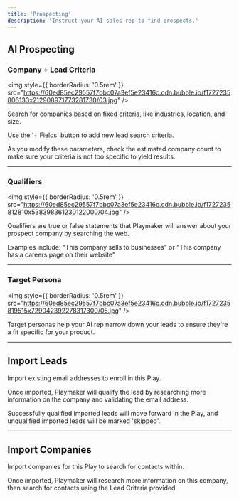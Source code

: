 ```yaml
---
title: 'Prospecting'
description: 'Instruct your AI sales rep to find prospects.'
---
```


## AI Prospecting


### Company + Lead Criteria

<img
  style={{ borderRadius: '0.5rem' }}
  src="https://60ed85ec29557f7bbc07a3ef5e23416c.cdn.bubble.io/f1727235806133x212908971773281730/03.jpg"
/>

Search for companies based on fixed criteria, like industries, location, and size.

Use the '+ Fields' button to add new lead search criteria.

As you modify these parameters, check the estimated company count to make sure your criteria is not too specific to yield results.

---

### Qualifiers

<img
  style={{ borderRadius: '0.5rem' }}
  src="https://60ed85ec29557f7bbc07a3ef5e23416c.cdn.bubble.io/f1727235812810x538398361230122000/04.jpg"
/>

Qualifiers are true or false statements that Playmaker will answer about your prospect company by searching the web.

Examples include: "This company sells to businesses" or "This company has a careers page on their website"

---

### Target Persona

<img
  style={{ borderRadius: '0.5rem' }}
  src="https://60ed85ec29557f7bbc07a3ef5e23416c.cdn.bubble.io/f1727235819515x729042392278317300/05.jpg"
/>

Target personas help your AI rep narrow down your leads to ensure they're a fit specific for your product.

---


## Import Leads

Import existing email addresses to enroll in this Play.

Once imported, Playmaker will qualify the lead by researching more information on the company and validating the email address.

Successfully qualified imported leads will move forward in the Play, and unqualified imported leads will be marked 'skipped'.


---

## Import Companies

Import companies for this Play to search for contacts within.

Once imported, Playmaker will research more information on this company, then search for contacts using the Lead Criteria provided.